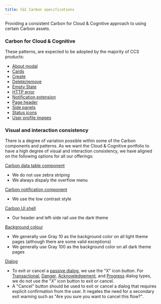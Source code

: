 ```yaml
---
title: C&C Carbon specifications
---
```


<PageDescription>

Providing a consistent Carbon for Cloud &amp; Cognitive approach to using certain Carbon assets.

</PageDescription>

### Carbon for Cloud & Cognitive

These patterns, are expected to be adopted by the majority of CCS products: 

- [About modal](https://pages.github.ibm.com/cdai-design/pal/patterns/about-modal/usage)
- [Cards](https://pages.github.ibm.com/cdai-design/pal/components/card/overview)
- [Create](https://www.carbondesignsystem.com/community/patterns/create-flows/)
- [Delete/remove](https://www.carbondesignsystem.com/community/patterns/remove-pattern/)
- [Empty State](https://pages.github.ibm.com/cdai-design/pal/patterns/empty-state/usage)
- [HTTP error](https://pages.github.ibm.com/cdai-design/pal/patterns/http-errors/usage)
- [Notification extension](https://pages.github.ibm.com/cdai-design/pal/patterns/notifications)
- [Page header](https://pages.github.ibm.com/cdai-design/pal/components/page-header/usage)
- [Side panels](https://pages.github.ibm.com/cdai-design/pal/components/side-panel/usage)
- [Status icons](https://pages.github.ibm.com/cdai-design/pal/patterns/status-icons)
- [User profile images](https://pages.github.ibm.com/cdai-design/pal/patterns/user-profile-images)

### Visual and interaction consistency

There is a degree of variation possible within some of the Carbon components and patterns. As we want 
the Cloud &amp; Cognitive portfolio to have a high degree of visual and interaction consistency, we have aligned 
on the following options for all our offerings:

[Carbon data table component](https://www.carbondesignsystem.com/components/data-table/usage/)
<ul style="margin-top: 0">
  <li>We do not use zebra striping</li>
  <li>We always dispaly the overflow menu</li>
</ul>

[Carbon notification component](https://www.carbondesignsystem.com/components/notification/style/)
<ul style="margin-top: 0">
  <li>We use the low contrast style</li>
</ul>

[Carbon UI shell](https://www.carbondesignsystem.com/components/UI-shell-header/usage)
<ul style="margin-top: 0">
  <li>Our header and left-side rail use the dark theme</li>
</ul>

[Background colour](https://www.carbondesignsystem.com/guidelines/color/usage/)
<ul style="margin-top: 0">
  <li>We generally use Gray 10 as the background color on all light theme pages (although there are some valid exceptions)</li>
  <li>We generally use Gray 100 as the background color on all dark theme pages</li>
</ul>

[Dialog](https://www.carbondesignsystem.com/patterns/dialog-pattern)
<ul style="margin-top: 0">
  <li>To exit or cancel a <a href="https://www.carbondesignsystem.com/components/modal/usage#passive-modal">passive dialog</a>, we use the "X" icon button. For <a href="https://www.carbondesignsystem.com/components/modal/usage#transactional-modal">Transactional</a>, <a href="https://www.carbondesignsystem.com/components/modal/usage#danger-modal">Danger</a>, <a href="https://www.carbondesignsystem.com/components/modal/usage#acknowledgment-modal">Acknowledgement</a>, and <a href="https://www.carbondesignsystem.com/components/modal/usage#progress-modal">Progress</a> dialog types, we do not use the "X" icon button to exit or cancel.</li>
  <li>A "Cancel" button should be used to exit or cancel a dialog that requires explicit confirmation from the user. It negates the need for a secondary exit warning such as "Are you sure you want to cancel this flow?".</li>
</ul>
